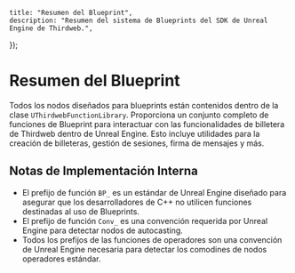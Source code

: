 
    title: "Resumen del Blueprint",
    description: "Resumen del sistema de Blueprints del SDK de Unreal Engine de Thirdweb.",
});

# Resumen del Blueprint

Todos los nodos diseñados para blueprints están contenidos dentro de la clase `UThirdwebFunctionLibrary`. Proporciona un conjunto completo de
funciones de Blueprint para interactuar con las funcionalidades de billetera de Thirdweb dentro de Unreal Engine. Esto incluye utilidades
para la creación de billeteras, gestión de sesiones, firma de mensajes y más.

## Notas de Implementación Interna

- El prefijo de función `BP_` es un estándar de Unreal Engine diseñado para asegurar que los desarrolladores de C++ no utilicen funciones destinadas
  al uso de Blueprints.
- El prefijo de función `Conv_` es una convención requerida por Unreal Engine para detectar nodos de autocasting.
- Todos los prefijos de las funciones de operadores son una convención de Unreal Engine necesaria para detectar los comodines de nodos operadores estándar.

